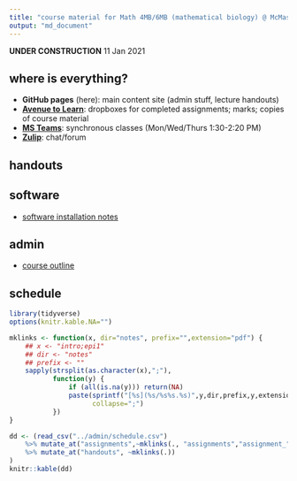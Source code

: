 ```yaml
---
title: "course material for Math 4MB/6MB (mathematical biology) @ McMaster University"
output: "md_document"
---
```


**UNDER CONSTRUCTION** 11 Jan 2021

## where is everything?

- **GitHub pages** (here): main content site (admin stuff, lecture handouts)
- [**Avenue to Learn**]("https://avenue.cllmcmaster.ca/d2l/home/375748"): dropboxes for completed assignments; marks; copies of course material
- [**MS Teams**](https://teams.microsoft.com/l/channel/19%3ab78dff12b6774967ba803b12f8bf97cc%40thread.tacv2/General?groupId=265918a5-0ac6-41d8-95c9-b0b1563f87f5&amp;tenantId=44376307-b429-42ad-8c25-28cd496f4772): synchronous classes (Mon/Wed/Thurs 1:30-2:20 PM)
- [**Zulip**](https://math4mb.zulipchat.com/#): chat/forum

## handouts

## software

- [software installation notes](./admin/software.html)

## admin

* [course outline](./admin/4mbinfo.pdf)

## schedule

```r
library(tidyverse)
options(knitr.kable.NA="")

mklinks <- function(x, dir="notes", prefix="",extension="pdf") {
    ## x <- "intro;epi1"
    ## dir <- "notes"
    ## prefix <- ""
    sapply(strsplit(as.character(x),";"),
           function(y) {
               if (all(is.na(y))) return(NA)
               paste(sprintf("[%s](%s/%s%s.%s)",y,dir,prefix,y,extension),
                     collapse=";")
           })
}

dd <- (read_csv("../admin/schedule.csv")
    %>% mutate_at("assignments",~mklinks(., "assignments","assignment_","html"))
    %>% mutate_at("handouts", ~mklinks(.))
)
knitr::kable(dd)
```

